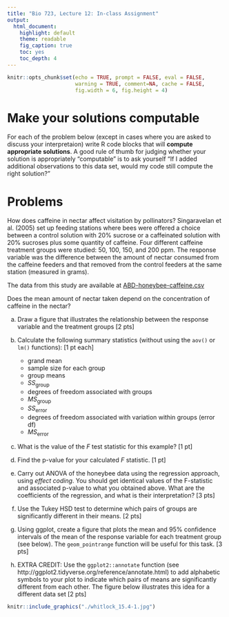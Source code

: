 ```yaml
---
title: "Bio 723, Lecture 12: In-class Assignment"
output:
  html_document:
    highlight: default
    theme: readable
    fig_caption: true
    toc: yes
    toc_depth: 4
---
```


```r
knitr::opts_chunk$set(echo = TRUE, prompt = FALSE, eval = FALSE, 
                      warning = TRUE, comment=NA, cache = FALSE,
                      fig.width = 6, fig.height = 4)
```

# Make your solutions computable

For each of the problem below (except in cases where you are asked to discuss your interpretaion) write R code blocks that will **compute appropriate solutions**. A good rule of thumb for judging whether your solution is appropriately "computable" is to ask yourself "If I added additional observations to this data set, would my code still compute the right solution?"



# Problems


How does caffeine in nectar affect visitation by pollinators? Singaravelan et al. (2005) set up feeding stations where bees were offered a choice between a control solution with 20% sucrose or a caffeinated solution with 20% sucroses plus some quantity of caffeine.  Four different caffeine treatment groups were studied: 50, 100, 150, and 200 ppm.  The response variable was the difference between the amount of nectar consumed from the caffeine feeders and that removed from the control feeders at the same station (measured in grams). 

The data from this study are available at [ABD-honeybee-caffeine.csv](https://github.com/bio304-class/bio304-fall2017/raw/master/datasets/ABD-honeybee-caffeine.csv)

Does the mean amount of nectar taken depend on the concentration of caffeine in the nectar? 


a. Draw a figure that illustrates  the relationship between the response variable and the treatment groups [2 pts]

a. Calculate the following summary statistics (without using the `aov()` or `lm()` functions): [1 pt each]
    - grand mean
    - sample size for each group
    - group means
    - $SS_\text{group}$
    - degrees of freedom associated with groups
    - $MS_\text{group}$
    - $SS_\text{error}$
    - degrees of freedom associated with variation within groups (error df)
    - $MS_\text{error}$    
    
a. What is the value of the $F$ test statistic for this example? [1 pt]

a. Find the p-value for your calculated $F$ statistic. [1 pt]

a. Carry out ANOVA of the honeybee data using the regression approach, using *effect coding*. You should get identical values of the F-statistic and associated p-value to what you obtained above.  What are the coefficients of the regression, and what is their interpretation? [3 pts]

a.  Use the Tukey HSD test to determine which pairs of groups are significantly different in their means. [2 pts]

a. Using ggplot, create a figure that plots the mean and 95% confidence intervals of the mean of the response variable for each treatment group (see below). The `geom_pointrange` function will be useful for this task. [3 pts] 

a. EXTRA CREDIT: Use the `ggplot2::annotate` function (see http://ggplot2.tidyverse.org/reference/annotate.html) to add alphabetic symbols to your plot to indicate  which pairs of means are significantly different from each other. The figure below illustrates this idea for a different data set [2 pts]

```r
knitr::include_graphics("./whitlock_15.4-1.jpg")
```


